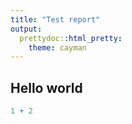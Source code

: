 ```yaml
---
title: "Test report"
output:
  prettydoc::html_pretty:
    theme: cayman
---
```


## Hello world

```r
1 + 2
```
